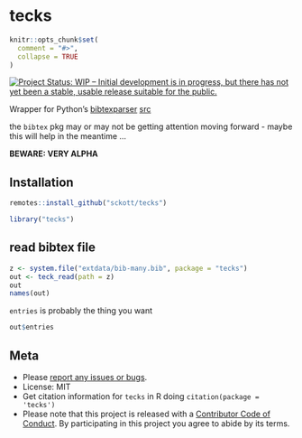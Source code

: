 tecks
========

```r
knitr::opts_chunk$set(
  comment = "#>",
  collapse = TRUE
)
```

[![Project Status: WIP – Initial development is in progress, but there has not yet been a stable, usable release suitable for the public.](https://www.repostatus.org/badges/latest/wip.svg)](https://www.repostatus.org/#wip)

Wrapper for Python's [bibtexparser](https://bibtexparser.readthedocs.io) [src](https://github.com/sciunto-org/python-bibtexparser)

the `bibtex` pkg may or may not be getting attention moving forward - maybe this will help in the meantime ...

**BEWARE: VERY ALPHA**

## Installation

```r
remotes::install_github("sckott/tecks")
```

```r
library("tecks")
```

## read bibtex file

```r
z <- system.file("extdata/bib-many.bib", package = "tecks")
out <- teck_read(path = z)
out
names(out)
```

`entries` is probably the thing you want

```r
out$entries
```

## Meta

* Please [report any issues or bugs](https://github.com/sckott/tecks/issues).
* License: MIT
* Get citation information for `tecks` in R doing `citation(package = 'tecks')`
* Please note that this project is released with a [Contributor Code of Conduct](CODE_OF_CONDUCT.md). By participating in this project you agree to abide by its terms.
